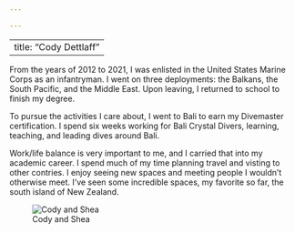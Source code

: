 ```yaml
---

---
```


---
title: "Cody Dettlaff"
---

From the years of 2012 to 2021, I was enlisted in the United States Marine Corps as an infantryman. I went on three deployments: the Balkans, the South Pacific, and the Middle East. Upon leaving, I returned to school to finish my degree.

To pursue the activities I care about, I went to Bali to earn my Divemaster certification. I spend six weeks working for Bali Crystal Divers, learning, teaching, and leading dives around Bali.

Work/life balance is very important to me, and I carried that into my academic career. I spend much of my time planning travel and visting to other contries. I enjoy seeing new spaces and meeting people I wouldn't otherwise meet. I've seen some incredible spaces, my favorite so far, the south island of New Zealand.

![Cody and Shea](IMG_2626.png){alt="Cody and Shea"}
